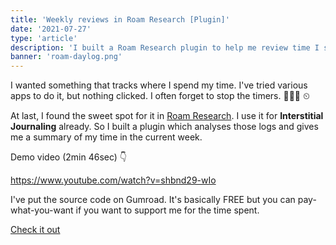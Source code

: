 ```yaml
---
title: 'Weekly reviews in Roam Research [Plugin]'
date: '2021-07-27'
type: 'article'
description: 'I built a Roam Research plugin to help me review time I spent in the week. Takes advantage of Interstitial Journaling.'
banner: 'roam-daylog.png'
---
```


I wanted something that tracks where I spend my time. I've tried various apps to do it, but nothing clicked. I often forget to stop the timers. 🤦🏻‍♂️ ⏲

At last, I found the sweet spot for it in [Roam Research](https://roamresearch.com/). I use it for **Interstitial Journaling** already. So I built a plugin which analyses those logs and gives me a summary of my time in the current week.

Demo video (2min 46sec) 👇

https://www.youtube.com/watch?v=shbnd29-wIo

I've put the source code on Gumroad. It's basically FREE but you can pay-what-you-want if you want to support me for the time spent.

<script src="https://gumroad.com/js/gumroad.js"></script>

<div class="text-center">
  <a class="gumroad-button" href="https://gumroad.com/l/DViZI">
    Check it out
  </a>
</div>
